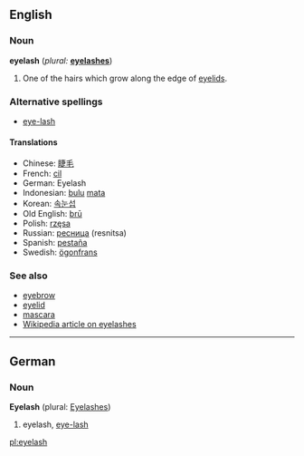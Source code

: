 ==English==

===Noun===
'''eyelash'''  (''plural:'' '''[[eyelashes]]''')
# One of the hairs which grow along the edge of [[eyelid]]s.

===Alternative spellings===
*[[eye-lash]]

====Translations====
*Chinese: [[睫毛]]
*French: [[cil]] {{m}}
*German: Eyelash {{m}}
*Indonesian: [[bulu]] [[mata]]
*Korean: [[속눈섭]]
*Old English: [[bru|brū]]
*Polish: [[rzęsa]] {{f}}
*Russian: [[ресница]] {{f}} (resnitsa)
*Spanish: [[pestaña]] {{f}}
*Swedish: [[ögonfrans]] {{c}}

===See also===
*[[eyebrow]]
*[[eyelid]]
*[[mascara]]
*[[w:Eyelash|Wikipedia article on eyelashes]]

----

==German==
===Noun===
'''Eyelash''' (plural: [[Eyelashes]])

# eyelash, [[eye-lash]]

[[pl:eyelash]]